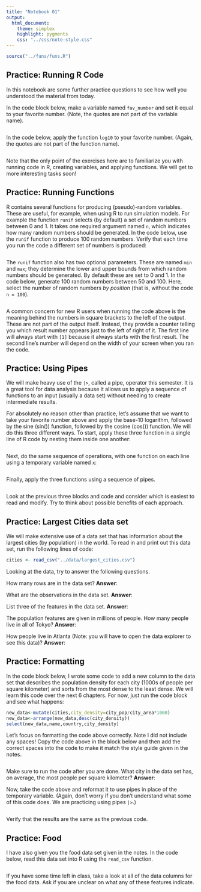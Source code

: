 ```yaml
---
title: "Notebook 01"
output:
  html_document:
    theme: simplex
    highlight: pygments
    css: "../css/note-style.css"
---
```


```r
source("../funs/funs.R")
```

## Practice: Running R Code

In this notebook are some further practice questions to see how well you
understood the material from today.

In the code block below, make a variable named `fav_number` and set it
equal to your favorite number. (Note, the quotes are not part of the
variable name).

```r

```

In the code below, apply the function `log10` to your favorite
number. (Again, the quotes are not part of the function name).

```r

```

Note that the only point of the exercises here are to familiarize
you with running code in R, creating variables, and applying functions.
We will get to more interesting tasks soon!

## Practice: Running Functions

R contains several functions for producing (pseudo)-random variables. These are
useful, for example, when using R to run simulation models. For example the
function `runif` selects (by default) a set of random numbers between 0 and 1.
It takes one required argument named `n`, which indicates how many random
numbers should be generated. In the code below, use the `runif` function to
produce 100 random numbers. Verify that each time you run the code a different
set of numbers is produced:

```r

```

The `runif` function also has two optional parameters. These are named `min`
and `max`; they determine the lower and upper bounds from which random numbers
should be generated. By default these are set to 0 and 1. In the code below,
generate 100 random numbers between 50 and 100. Here, select the number of
random numbers *by position* (that is, without the code `n = 100`).

```r

```

A common concern for new R users when running the code above is the meaning
behind the numbers in square brackets to the left of the output. These are not
part of the output itself. Instead, they provide a counter telling you which
result number appears just to the left of right of it. The first line will
always start with `[1]` because it always starts with the first result. The
second line's number will depend on the width of your screen when you ran the
code.

## Practice: Using Pipes

We will make heavy use of the `|>`, called a pipe, operator this semester. It
is a great tool for data analysis because it allows us to apply a sequence of
functions to an input (usually a data set) without needing to create
intermediate results.

For absolutely no reason other than practice, let's assume that we want to take
your favorite number above and apply the base-10 logarithm, followed by the
sine (sin()) function, followed by the cosine (cos()) function. We will do
this three different ways. To start, apply these three function in a single
line of R code by nesting them inside one another:

```r

```

Next, do the same sequence of operations, with one function on each line using
a temporary variable named `x`:

```r

```

Finally, apply the three functions using a sequence of pipes.

```r

```

Look at the previous three blocks and code and consider which is easiest to
read and modify. Try to think about possible benefits of each approach.

## Practice: Largest Cities data set

We will make extensive use of a data set that has information about the largest
cities (by population) in the world. To read in and print out this data set, run
the following lines of code:

```r
cities <- read_csv("../data/largest_cities.csv")
```

Looking at the data, try to answer the following questions.

How many rows are in the data set?
**Answer**:

What are the observations in the data set.
**Answer**:

List three of the features in the data set.
**Answer**:

The population features are given in millions of people. How many
people live in all of Tokyo?
**Answer**:

How people live in Atlanta (Note: you will have to open the data
explorer to see this data)?
**Answer**:

## Practice: Formatting

In the code block below, I wrote some code to add a new column to the data set
that describes the population density for each city (1000s of people per square
kilometer) and sorts from the most dense to the least dense. We will learn
this code over the next 6 chapters. For now, just run the code block and see
what happens:

```r
new_data<-mutate(cities,city_density=city_pop/city_area*1000)
new_data<-arrange(new_data,desc(city_density))
select(new_data,name,country,city_density)
```

Let's focus on formatting the code above correctly. Note I did not include any
spaces! Copy the code above in the block below and then add the correct spaces
into the code to make it match the style guide given in the notes.

```r

```

Make sure to run the code after you are done. What city in the data set has, on
average, the most people per square kilometer?
**Answer**:

Now, take the code above and reformat it to use pipes in place of the temporary
variable. (Again, don't worry if you don't understand what some of this code does. We are practicing using pipes `|>`.)

```r

```

Verify that the results are the same as the previous code.

## Practice: Food

I have also given you the food data set given in the notes. In the code below,
read this data set into R using the `read_csv` function.

```r

```

If you have some time left in class, take a look at all of the data columns for
the food data. Ask if you are unclear on what any of these features indicate.
